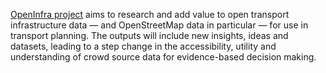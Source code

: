 [OpenInfra project](https://udsleeds.github.io/openinfra/index.html) aims to research and add value to open transport infrastructure data — and OpenStreetMap data in particular — for use in transport planning. The outputs will include new insights, ideas and datasets, leading to a step change in the accessibility, utility and understanding of crowd source data for evidence-based decision making.